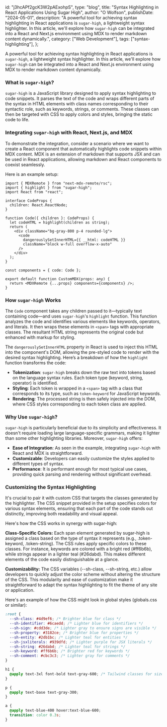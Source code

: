   id: "j3hcAPf2gcK3W2pAExohpS",
  type: "blog",
  title: "Syntax Highlighting in React Applications Using Sugar High",
  author: "O Wolfson",
  publishDate: "2024-05-01",
  description:
    "A powerful tool for achieving syntax highlighting in React applications is `sugar-high`, a lightweight syntax highlighter. In this article, we'll explore how `sugar-high` can be integrated into a React and Next.js environment using MDX to render markdown content dynamically.",
  category: ["Web Development"],
  tags: ["syntax-highlighting"],
};

A powerful tool for achieving syntax highlighting in React applications is `sugar-high`, a lightweight syntax highlighter. In this article, we'll explore how `sugar-high` can be integrated into a React and Next.js environment using MDX to render markdown content dynamically.

### What is `sugar-high`?

`sugar-high` is a JavaScript library designed to apply syntax highlighting to code snippets. It parses the text of the code and wraps different parts of the syntax in HTML elements with class names corresponding to their syntactic role, such as keywords, strings, or comments. These classes can then be targeted with CSS to apply colors and styles, bringing the static code to life.

### Integrating `sugar-high` with React, Next.js, and MDX

To demonstrate the integration, consider a scenario where we want to create a React component that automatically highlights code snippets within MDX content. MDX is an extension of markdown that supports JSX and can be used in React applications, allowing markdown and React components to coexist seamlessly.

Here is an example setup:

```tsx
import { MDXRemote } from "next-mdx-remote/rsc";
import { highlight } from "sugar-high";
import React from "react";

interface CodeProps {
  children: React.ReactNode;
}

function Code({ children }: CodeProps) {
  let codeHTML = highlight(children as string);
  return (
    <div className="bg-gray-800 p-4 rounded-lg">
      <code
        dangerouslySetInnerHTML={{ __html: codeHTML }}
        className="block w-full overflow-x-auto"
      />
    </div>
  );
}

const components = { code: Code };

export default function CustomMDX(props: any) {
  return <MDXRemote {...props} components={components} />;
}
```

### How `sugar-high` Works

The `Code` component takes any children passed to it—typically text containing code—and uses `sugar-high`'s `highlight` function. This function analyzes the code and identifies various elements like keywords, operators, and literals. It then wraps these elements in `<span>` tags with appropriate classes. The resultant HTML string represents the original code but enhanced with markup for styling.

The `dangerouslySetInnerHTML` property in React is used to inject this HTML into the component's DOM, allowing the pre-styled code to render with the desired syntax highlighting. Here’s a breakdown of how the `highlight` function transforms the code:

- **Tokenization**: `sugar-high` breaks down the raw text into tokens based on the language syntax rules. Each token type (keyword, string, operator) is identified.
- **Styling**: Each token is wrapped in a `<span>` tag with a class that corresponds to its type, such as `token-keyword` for JavaScript keywords.
- **Rendering**: The processed string is then safely injected into the DOM, where CSS styles corresponding to each token class are applied.

### Why Use `sugar-high`?

`sugar-high` is particularly beneficial due to its simplicity and effectiveness. It doesn't require loading large language-specific grammars, making it lighter than some other highlighting libraries. Moreover, `sugar-high` offers:

- **Ease of Integration**: As seen in the example, integrating `sugar-high` with React and MDX is straightforward.
- **Customizable**: Developers can easily customize the styles applied to different types of syntax.
- **Performance**: It is performant enough for most typical use cases, providing quick parsing and rendering without significant overhead.

### Customizing the Syntax Highlighting

It's crucial to pair it with custom CSS that targets the classes generated by the highlighter. The CSS snippet provided in the setup specifies colors for various syntax elements, ensuring that each part of the code stands out distinctly, improving both readability and visual appeal.

Here's how the CSS works in synergy with sugar-high:

**Class-Specific Colors:** Each span element generated by sugar-high is assigned a class based on the type of syntax it represents (e.g., .token-keyword, .token-string). The CSS rules apply specific colors to these classes. For instance, keywords are colored with a bright red (#ff6b6b), while strings appear in a lighter teal (#26dabd). This makes different elements of the code easily distinguishable at a glance.

**Customizability:** The CSS variables (--sh-class, --sh-string, etc.) allow developers to quickly adjust the color scheme without altering the structure of the CSS. This modularity and ease of customization make it straightforward to adapt the syntax highlighting to fit the theme of any site or application.

Here's an example of how the CSS might look in global styles (globals.css or similar):

```css
:root {
  --sh-class: #4d9ef6; /* Brighter blue for class */
  --sh-identifier: #6caedd; /* Lighter blue for identifiers */
  --sh-sign: #cdd3de; /* Lighter gray to ensure signs are visible */
  --sh-property: #3182ce; /* Brighter blue for properties */
  --sh-entity: #2db1bc; /* Lighter teal for entities */
  --sh-jsxliterals: #939dfd; /* Lighter purple for JSX literals */
  --sh-string: #26dabd; /* Lighter teal for strings */
  --sh-keyword: #ff6b6b; /* Brighter red for keywords */
  --sh-comment: #cbc3c3; /* Lighter gray for comments */
}

h1 {
  @apply text-3xl font-bold text-gray-600; /* Tailwind classes for size, weight, and color */
}

p {
  @apply text-base text-gray-300;
}

a {
  @apply text-blue-400 hover:text-blue-600;
  transition: color 0.3s;
}
```
